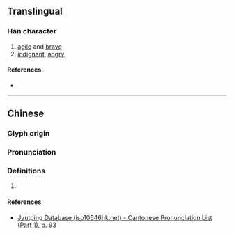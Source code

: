 {{character info/new}}
==Translingual==

===Han character===
{{Han char|rn=38|rad=女|as=08|sn=11|four=|canj=VEEE|ids=⿰女叕}}

# [[agile]] and [[brave]]
# [[indignant]], [[angry]]

====References====
* {{Han ref|kx=0263.370|dkj=06373|dj=0530.260|hdz=21063.020|uh=5A3A|ud=23098}}

----

==Chinese==
{{zh-forms}}

===Glyph origin===
{{Han etym}}

===Pronunciation===
{{zh-pron
|m=zhuó
|c=to3
|mc=y
|oc=y
|cat=
}}

===Definitions===
{{zh-hanzi}}

# {{rfdef|zh}}

====References====
* [http://www.iso10646hk.net/jp/document/download.jsp Jyutping Database (iso10646hk.net) - Cantonese Pronunciation List (Part 1), p. 93]